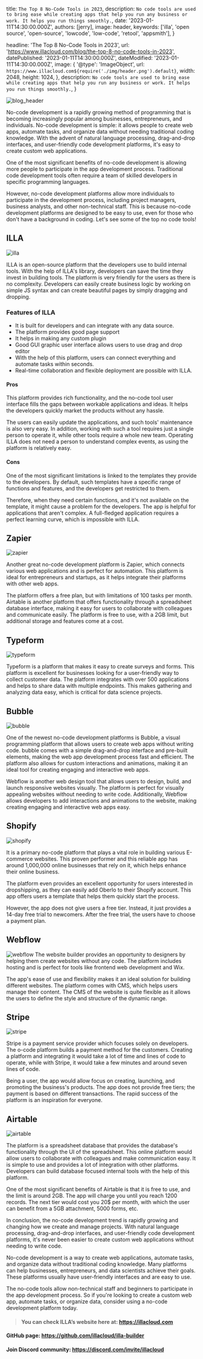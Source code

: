 

  title: `The Top 8 No-Code Tools in 2023`,
  description: `No code tools are used to bring ease while creating apps that help you run any business or work. It helps you run things smoothly.`,
  date: '2023-01-11T14:30:00.000Z',
  authors: [jerry],
  image: header,
  keywords: ['illa', 'open source', 'open-source', 'lowcode', 'low-code', 'retool', 'appsmith'],
}

  headline: 'The Top 8 No-Code Tools in 2023',
  url: 'https://www.illacloud.com/blog/the-top-8-no-code-tools-in-2023',
  datePublished: '2023-01-11T14:30:00.000Z',
  dateModified: '2023-01-11T14:30:00.000Z',
  image: {
    '@type': 'ImageObject',
    url: `https://www.illacloud.com${require('./img/header.png').default}`,
    width: 2048,
    height: 1024,
  },
  description: `No code tools are used to bring ease while creating apps that help you run any business or work. It helps you run things smoothly.`,
}

<img
  src={header}
  alt="blog_header"
/>

No-code development is a rapidly growing method of programming that is becoming increasingly popular among businesses, entrepreneurs, and individuals. No-code development is simple: it allows people to create web apps, automate tasks, and organize data without needing traditional coding knowledge. With the advent of natural language processing, drag-and-drop interfaces, and user-friendly code development platforms, it's easy to create custom web applications.

One of the most significant benefits of no-code development is allowing more people to participate in the app development process. Traditional code development tools often require a team of skilled developers in specific programming languages.

However, no-code development platforms allow more individuals to participate in the development process, including project managers, business analysts, and other non-technical staff. This is because no-code development platforms are designed to be easy to use, even for those who don't have a background in coding. Let's see some of the top no code tools!

## ILLA

<img
  src={illa}
  alt="illa"
/>

ILLA is an open-source platform that the developers use to build internal tools. With the help of ILLA's library, developers can save the time they invest in building tools. The platform is very friendly for the users as there is no complexity. Developers can easily create business logic by working on simple JS syntax and can create beautiful pages by simply dragging and dropping.

### Features of ILLA

* It is built for developers and can integrate with any data source.
* The platform provides good page support
* It helps in making any custom plugin
* Good GUI graphic user interface allows users to use drag and drop editor
* With the help of this platform, users can connect everything and automate tasks within seconds.
* Real-time collaboration and flexible deployment are possible with ILLA.

#### Pros

This platform provides rich functionality, and the no-code tool user interface fills the gaps between workable applications and ideas. It helps the developers quickly market the products without any hassle.

The users can easily update the applications, and such tools' maintenance is also very easy. In addition, working with such a tool requires just a single person to operate it, while other tools require a whole new team. Operating ILLA does not need a person to understand complex events, as using the platform is relatively easy.

#### Cons

One of the most significant limitations is linked to the templates they provide to the developers. By default, such templates have a specific range of functions and features, and the developers get restricted to them.

Therefore, when they need certain functions, and it's not available on the template, it might cause a problem for the developers. The app is helpful for applications that aren't complex. A full-fledged application requires a perfect learning curve, which is impossible with ILLA.

## Zapier

<img
  src={zapier}
  alt="zapier"
/>

Another great no-code development platform is Zapier, which connects various web applications and is perfect for automation. This platform is ideal for entrepreneurs and startups, as it helps integrate their platforms with other web apps.

The platform offers a free plan, but with limitations of 100 tasks per month. Airtable is another platform that offers functionality through a spreadsheet database interface, making it easy for users to collaborate with colleagues and communicate easily. The platform is free to use, with a 2GB limit, but additional storage and features come at a cost.

## Typeform

<img
  src={typeform}
  alt="typeform"
/>

Typeform is a platform that makes it easy to create surveys and forms. This platform is excellent for businesses looking for a user-friendly way to collect customer data. The platform integrates with over 500 applications and helps to share data with multiple endpoints. This makes gathering and analyzing data easy, which is critical for data science projects.

## Bubble

<img
  src={bubble}
  alt="bubble"
/>

One of the newest no-code development platforms is Bubble, a visual programming platform that allows users to create web apps without writing code. bubble comes with a simple drag-and-drop interface and pre-built elements, making the web app development process fast and efficient. The platform also allows for custom interactions and animations, making it an ideal tool for creating engaging and interactive web apps.

Webflow is another web design tool that allows users to design, build, and launch responsive websites visually. The platform is perfect for visually appealing websites without needing to write code. Additionally, Webflow allows developers to add interactions and animations to the website, making creating engaging and interactive web apps easy.

## Shopify

<img
  src={shopify}
  alt="shopify"
/>

It is a primary no-code platform that plays a vital role in building various E-commerce websites. This proven performer and this reliable app has around 1,000,000 online businesses that rely on it, which helps enhance their online business.

The platform even provides an excellent opportunity for users interested in dropshipping, as they can easily add Oberlo to their Shopify account. This app offers users a template that helps them quickly start the process.

However, the app does not give users a free tier. Instead, it just provides a 14-day free trial to newcomers. After the free trial, the users have to choose a payment plan.

## Webflow

<img
  src={webflow}
  alt="webflow"
/>
The website builder provides an opportunity to designers by helping them create websites without any code. The platform includes hosting and is perfect for tools like frontend web development and Wix.

The app's ease of use and flexibility makes it an ideal solution for building different websites. The platform comes with CMS, which helps users manage their content. The CMS of the website is quite flexible as it allows the users to define the style and structure of the dynamic range.

## Stripe


<img
  src={stripe}
  alt="stripe"
/>

Stripe is a payment service provider which focuses solely on developers. The o-code platform builds a payment method for the customers. Creating a platform and integrating it would take a lot of time and lines of code to operate, while with Stripe, it would take a few minutes and around seven lines of code.

Being a user, the app would allow focus on creating, launching, and promoting the business's products. The app does not provide free tiers; the payment is based on different transactions. The rapid success of the platform is an inspiration for everyone.

## Airtable


<img
  src={airtable}
  alt="airtable"
/>

The platform is a spreadsheet database that provides the database's functionality through the UI of the spreadsheet. This online platform would allow users to collaborate with colleagues and make communication easy. It is simple to use and provides a lot of integration with other platforms. Developers can build database focused internal tools with the help of this platform.

One of the most significant benefits of Airtable is that it is free to use, and the limit is around 2GB. The app will charge you until you reach 1200 records. The next tier would cost you 20$ per month, with which the user can benefit from a 5GB attachment, 5000 forms, etc.

In conclusion, the no-code development trend is rapidly growing and changing how we create and manage projects. With natural language processing, drag-and-drop interfaces, and user-friendly code development platforms, it's never been easier to create custom web applications without needing to write code.

No-code development is a way to create web applications, automate tasks, and organize data without traditional coding knowledge. Many platforms can help businesses, entrepreneurs, and data scientists achieve their goals. These platforms usually have user-friendly interfaces and are easy to use.

The no-code tools allow non-technical staff and beginners to participate in the app development process. So if you're looking to create a custom web app, automate tasks, or organize data, consider using a no-code development platform today.

> #### You can check ILLA’s website here at: https://illacloud.com
#### GitHub page: https://github.com/illacloud/illa-builder
#### Join Discord community: https://discord.com/invite/illacloud
